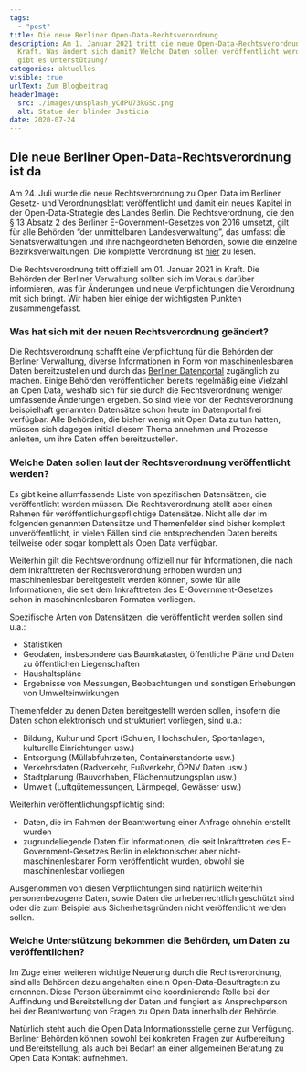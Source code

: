 ```yaml
---
tags:
  - "post"
title: Die neue Berliner Open-Data-Rechtsverordnung
description: Am 1. Januar 2021 tritt die neue Open-Data-Rechtsverordnung in
  Kraft. Was ändert sich damit? Welche Daten sollen veröffentlicht werden und wo
  gibt es Unterstützung?
categories: aktuelles
visible: true
urlText: Zum Blogbeitrag
headerImage:
  src: ./images/unsplash_yCdPU73kGSc.png
  alt: Statue der blinden Justicia
date: 2020-07-24
---
```


## Die neue Berliner Open-Data-Rechtsverordnung ist da

Am 24. Juli wurde die neue Rechtsverordnung zu Open Data im Berliner Gesetz- und Verordnungsblatt veröffentlicht und damit ein neues Kapitel in der Open-Data-Strategie des Landes Berlin. Die Rechtsverordnung, die den § 13 Absatz 2 des Berliner E-Government-Gesetzes von 2016 umsetzt, gilt für alle Behörden “der unmittelbaren Landesverwaltung”, das umfasst die Senatsverwaltungen und ihre nachgeordneten Behörden, sowie die einzelne Bezirksverwaltungen. Die komplette Verordnung ist <a href="https://www.berlin.de/sen/justiz/service/gesetze-und-verordnungen/2020/ausgabe-nr-35-vom-24-7-2020-s-617-632.pdf" target="blank">hier</a> zu lesen.

Die Rechtsverordnung tritt offiziell am 01. Januar 2021 in Kraft. Die Behörden der Berliner Verwaltung sollten sich im Voraus darüber informieren, was für Änderungen und neue Verpflichtungen die Verordnung mit sich bringt. Wir haben hier einige der wichtigsten Punkten zusammengefasst.

### Was hat sich mit der neuen Rechtsverordnung geändert?

Die Rechtsverordnung schafft eine Verpflichtung für die Behörden der Berliner Verwaltung, diverse Informationen in Form von maschinenlesbaren Daten bereitzustellen und durch das <a href="https://daten.berlin.de/" target="blank">Berliner Datenportal</a> zugänglich zu machen. Einige Behörden veröffentlichen bereits regelmäßig eine Vielzahl an Open Data, weshalb sich für sie durch die Rechtsverordnung weniger umfassende Änderungen ergeben. So sind viele von der Rechtsverordnung beispielhaft genannten Datensätze schon heute im Datenportal frei verfügbar. Alle Behörden, die bisher wenig mit Open Data zu tun hatten, müssen sich dagegen initial diesem Thema annehmen und Prozesse anleiten, um ihre Daten offen bereitzustellen.

### Welche Daten sollen laut der Rechtsverordnung veröffentlicht werden?

Es gibt keine allumfassende Liste von spezifischen Datensätzen, die veröffentlicht werden müssen. Die Rechtsverordnung stellt aber einen Rahmen für veröffentlichungspflichtige Datensätze. Nicht alle der im folgenden genannten Datensätze und Themenfelder sind bisher komplett unveröffentlicht, in vielen Fällen sind die entsprechenden Daten bereits teilweise oder sogar komplett als Open Data verfügbar.

Weiterhin gilt die Rechtsverordnung offiziell nur für Informationen, die nach dem Inkrafttreten der Rechtsverordnung erhoben wurden und maschinenlesbar bereitgestellt werden können, sowie für alle Informationen, die seit dem Inkrafttreten des E-Government-Gesetzes schon in maschinenlesbaren Formaten vorliegen.

Spezifische Arten von Datensätzen, die veröffentlicht werden sollen sind u.a.:

- Statistiken
- Geodaten, insbesondere das Baumkataster, öffentliche Pläne und Daten zu öffentlichen Liegenschaften
- Haushaltspläne
- Ergebnisse von Messungen, Beobachtungen und sonstigen Erhebungen von Umwelteinwirkungen

Themenfelder zu denen Daten bereitgestellt werden sollen, insofern die Daten schon elektronisch und strukturiert vorliegen, sind u.a.:

- Bildung, Kultur und Sport (Schulen, Hochschulen, Sportanlagen, kulturelle Einrichtungen usw.)
- Entsorgung (Müllabfuhrzeiten, Containerstandorte usw.)
- Verkehrsdaten (Radverkehr, Fußverkehr, ÖPNV Daten usw.)
- Stadtplanung (Bauvorhaben, Flächennutzungsplan usw.)
- Umwelt (Luftgütemessungen, Lärmpegel, Gewässer usw.)

Weiterhin veröffentlichungspflichtig sind:

- Daten, die im Rahmen der Beantwortung einer Anfrage ohnehin erstellt wurden
- zugrundeliegende Daten für Informationen, die seit Inkrafttreten des E-Government-Gesetzes Berlin in elektronischer aber nicht-maschinenlesbarer Form veröffentlicht wurden, obwohl sie maschinenlesbar vorliegen

Ausgenommen von diesen Verpflichtungen sind natürlich weiterhin personenbezogene Daten, sowie Daten die urheberrechtlich geschützt sind oder die zum Beispiel aus Sicherheitsgründen nicht veröffentlicht werden sollen.

### Welche Unterstützung bekommen die Behörden, um Daten zu veröffentlichen?

Im Zuge einer weiteren wichtige Neuerung durch die Rechtsverordnung, sind alle Behörden dazu angehalten eine:n Open-Data-Beauftragte:n zu ernennen. Diese Person übernimmt eine koordinierende Rolle bei der Auffindung und Bereitstellung der Daten und fungiert als Ansprechperson bei der Beantwortung von Fragen zu Open Data innerhalb der Behörde.

Natürlich steht auch die Open Data Informationsstelle gerne zur Verfügung. Berliner Behörden können sowohl bei konkreten Fragen zur Aufbereitung und Bereitstellung, als auch bei Bedarf an einer allgemeinen Beratung zu Open Data Kontakt aufnehmen.
